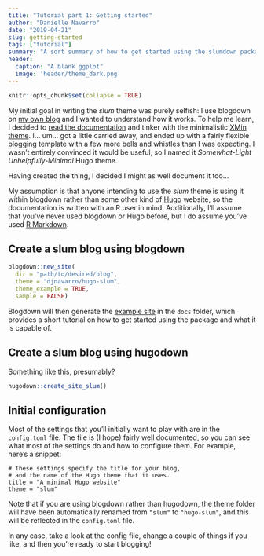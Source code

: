 ```yaml
---
title: "Tutorial part 1: Getting started"
author: "Danielle Navarro"
date: "2019-04-21"
slug: getting-started
tags: ["tutorial"]
summary: "A sort summary of how to get started using the slumdown package. It discusses how to install the package, set up a new site, and where to look for initial configuration."
header:
  caption: "A blank ggplot"
  image: 'header/theme_dark.png'
---
```


```r
knitr::opts_chunk$set(collapse = TRUE)
```

My initial goal in writing the *slum* theme was purely selfish: I use blogdown on [my own blog](https://djnavarro.net) and I wanted to understand how it works. To help me learn, I decided to [read the documentation](https://bookdown.org/yihui/blogdown/) and tinker with the minimalistic [XMin theme](https://github.com/yihui/hugo-xmin). I... um... got a little carried away, and ended up with a fairly flexible blogging template with a few more bells and whistles than I was expecting. I wasn't entirely convinced it would be useful, so I named it *Somewhat-Light Unhelpfully-Minimal* Hugo theme. 

Having created the thing, I decided I might as well document it too...

My assumption is that anyone intending to use the *slum* theme is using it within blogdown rather than some other kind of [Hugo](https://gohugo.io/) website, so the documentation is written with an R user in mind. Additionally, I'll assume that you've never used blogdown or Hugo before, but I do assume you've used [R Markdown](https://rmarkdown.rstudio.com/).

## Create a slum blog using blogdown

```r
blogdown::new_site(
  dir = "path/to/desired/blog", 
  theme = "djnavarro/hugo-slum", 
  theme_example = TRUE,
  sample = FALSE)
```

Blogdown will then generate the [example site](https://djnavarro.github.io/hugo-slum/) in the `docs` folder, which provides a short tutorial on how to get started using the package and what it is capable of. 

## Create a slum blog using hugodown

Something like this, presumably? 

```r
hugodown::create_site_slum()
```


## Initial configuration

Most of the settings that you'll initially want to play with are in the `config.toml` file. The file is (I hope) fairly well documented, so you can see what most of the settings do and how to configure them. For example, here's
a snippet:

```
# These settings specify the title for your blog, 
# and the name of the Hugo theme that it uses.
title = "A minimal Hugo website"
theme = "slum"
```

Note that if you are using blogdown rather than hugodown, the theme folder will have been automatically renamed from `"slum"` to `"hugo-slum"`, and this will be reflected in the `config.toml` file.

In any case, take a look at the config file, change a couple of things if you like, and then you're ready to start blogging!
